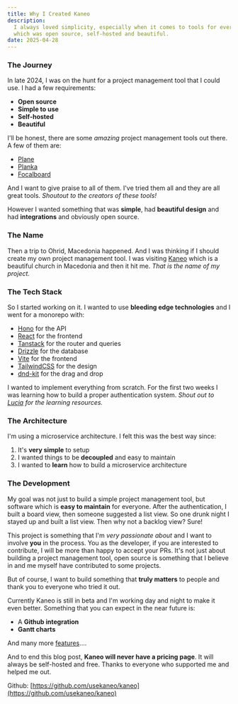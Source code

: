 ```yaml
---
title: Why I Created Kaneo
description:
  I always loved simplicity, especially when it comes to tools for everyday use. I wanted a project management tool for me
  which was open source, self-hosted and beautiful.
date: 2025-04-28
---
```


### The Journey

In late 2024, I was on the hunt for a project management tool that I could use. I had a few requirements:

- **Open source**
- **Simple to use**
- **Self-hosted**
- **Beautiful**

I'll be honest, there are some *amazing* project management tools out there. A few of them are:

- [Plane](https://plane.so)
- [Planka](https://planka.app)
- [Focalboard](https://www.focalboard.com)

And I want to give praise to all of them. I've tried them all and they are all great tools. *Shoutout to the creators of these tools!*

However I wanted something that was **simple**, had **beautiful design** and had **integrations** and obviously open source.

### The Name

Then a trip to Ohrid, Macedonia happened. And I was thinking if I should create my own project management tool. I was visiting [Kaneo](https://en.wikipedia.org/wiki/Church_of_St._John_at_Kaneo)
which is a beautiful church in Macedonia and then it hit me. *That is the name of my project.*

### The Tech Stack

So I started working on it. I wanted to use **bleeding edge technologies** and I went for a monorepo with:
- [Hono](https://hono.dev) for the API
- [React](https://react.dev) for the frontend
- [Tanstack](https://tanstack.com) for the router and queries
- [Drizzle](https://drizzle.dev) for the database
- [Vite](https://vite.dev) for the frontend
- [TailwindCSS](https://tailwindcss.com) for the design
- [dnd-kit](https://dndkit.com) for the drag and drop

I wanted to implement everything from scratch. For the first two weeks I was learning how to build a proper authentication system. *Shout out to [Lucia](https://lucia-auth.com) for the learning resources.*

### The Architecture

I'm using a microservice architecture. I felt this was the best way since:
1. It's **very simple** to setup
2. I wanted things to be **decoupled** and easy to maintain
3. I wanted to **learn** how to build a microservice architecture

### The Development

My goal was not just to build a simple project management tool, but software which is **easy to maintain** for everyone.
After the authentication, I built a board view, then someone suggested a list view. So one drunk night I stayed up and built a list view.
Then why not a backlog view? Sure!

This project is something that I'm *very passionate about* and I want to involve **you** in the process. You as the developer, if you are interested to contribute, I will be more than happy to accept your PRs.
It's not just about building a project management tool, open source is something that I believe in and me myself have contributed to some projects.

But of course, I want to build something that **truly matters** to people and thank you to everyone who tried it out.

Currently Kaneo is still in beta and I'm working day and night to make it even better. Something that you can expect in the near future is:

- A **Github integration**
- **Gantt charts**

And many more [features](https://kaneo.app/docs/roadmap)....

And to end this blog post, **Kaneo will never have a pricing page**. It will always be self-hosted and free. Thanks to everyone who supported me and helped me out.

Github: [https://github.com/usekaneo/kaneo](https://github.com/usekaneo/kaneo)